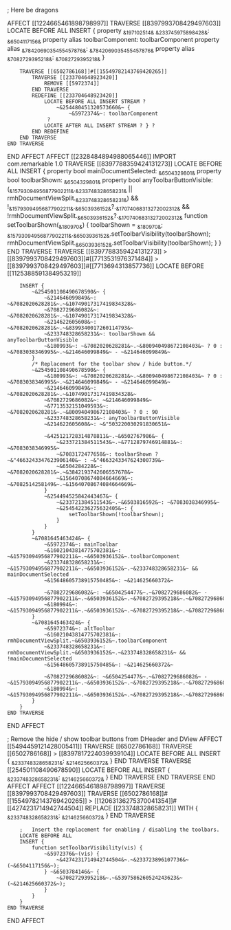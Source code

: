 ;   Here be dragons

AFFECT [[1224665461898798997]]
    TRAVERSE [[8397993708429497603]]
        LOCATE BEFORE ALL
        INSERT {
            property ~&197102514&~ ~&233745975898428&~: ~&6504117156&~
            property alias toolbarComponent: toolbarComponent
            property alias ~&7842069035455457876&~: ~&7842069035455457876&~
            property alias ~&7082729395218&~: ~&7082729395218&~
        }

        TRAVERSE [[6502786168]]#[[15549782143769420265]]
            TRAVERSE [[233704648923420]]
                REMOVE [[5972374]]
            END TRAVERSE
            REDEFINE [[233704648923420]]
                LOCATE BEFORE ALL INSERT STREAM ?
                    ~&254480451320573660&~ {
                        ~&5972374&~: toolbarComponent
                 ?
                LOCATE AFTER ALL INSERT STREAM ? } ?
            END REDEFINE
        END TRAVERSE
    END TRAVERSE
END AFFECT
AFFECT [[2328484894988065446]]
    IMPORT com.remarkable 1.0
    TRAVERSE [[8397788359424131273]]
        LOCATE BEFORE ALL INSERT {
            property bool mainDocumentSelected: ~&6504329801&~
            property bool toolbarShown: ~&6504329801&~
            property bool anyToolbarButtonVisible: (~&15793094956877902211&~.~&233748328658231&~ || rmhDocumentViewSplit.~&233748328658231&~) && !~&15793094956877902211&~.~&6503936152&~?.~&17074068313272002312&~ && !rmhDocumentViewSplit.~&6503936152&~?.~&17074068313272002312&~
            function setToolbarShown(~&180970&~) {
                toolbarShown = ~&180970&~;
                ~&15793094956877902211&~.~&6503936152&~.setToolbarVisibility(toolbarShown);
                rmhDocumentViewSplit.~&6503936152&~.setToolbarVisibility(toolbarShown);
            }
        }
    END TRAVERSE
    TRAVERSE [[8397788359424131273]] > [[8397993708429497603]]#[[7713531976371484]] > [[8397993708429497603]]#[[7713694313857736]]
        LOCATE BEFORE [[1125388591384953219]]

        INSERT {
            ~&254501108490678590&~ {
                ~&214646099849&~: ~&7082020628281&~.~&10749017317419834328&~
                ~&7082729686082&~: ~&7082020628281&~.~&10749017317419834328&~
                ~&214622605608&~: ~&7082020628281&~.~&8399340017260114793&~
                ~&233748328658231&~: toolbarShown && anyToolbarButtonVisible
                ~&180993&~: ~&7082020628281&~.~&800940498672108403&~ ? 0 : ~&7083038346995&~.~&214646099849&~ - ~&214646099849&~
            }
            /* Replacement for the toolbar show / hide button.*/
            ~&254501108490678590&~ {
                ~&180993&~: ~&7082020628281&~.~&800940498672108403&~ ? 0 : ~&7083038346995&~.~&214646099849&~ - ~&214646099849&~
                ~&214646099849&~: ~&7082020628281&~.~&10749017317419834328&~
                ~&7082729686082&~: ~&214646099849&~
                ~&7713532151049593&~: ~&7082020628281&~.~&800940498672108403&~ ? 0 : 90
                ~&233748328658231&~: anyToolbarButtonVisible
                ~&214622605608&~: ~&"503220030291830651&~

                ~&425121728314878811&~.~&6502767986&~ {
                    ~&233721384511543&~.~&7712879746914881&~: ~&7083038346995&~
                    ~&7083172477658&~: toolbarShown ? ~&"4663243347623906140&~ : ~&"4663243347624300739&~
                    ~&6504284228&~: ~&7082020628281&~.~&3842193742606557678&~
                    ~&15640708674084664669&~: ~&7082514258149&~.~&15640708674084664669&~
                }
                ~&254494525842443467&~ {
                    ~&233721384511543&~.~&6503816592&~: ~&7083038346995&~
                    ~&254542236275632405&~: {
                        setToolbarShown(!toolbarShown);
                    }
                }
            }
            ~&7081645463424&~ {
                ~&5972374&~: mainToolbar
                ~&16021043814775702381&~: ~&15793094956877902211&~.~&6503936152&~.toolbarComponent
                ~&233748328658231&~: ~&15793094956877902211&~.~&6503936152&~.~&233748328658231&~ && mainDocumentSelected
                ~&15648605738915750485&~: ~&214625660372&~

                ~&7082729686082&~: ~&6504254477&~.~&7082729686082&~ - ~&15793094956877902211&~.~&6503936152&~.~&7082729395218&~.~&7082729686082&~
                ~&180994&~: ~&15793094956877902211&~.~&6503936152&~.~&7082729395218&~.~&7082729686082&~
            }
            ~&7081645463424&~ {
                ~&5972374&~: altToolbar
                ~&16021043814775702381&~: rmhDocumentViewSplit.~&6503936152&~.toolbarComponent
                ~&233748328658231&~: rmhDocumentViewSplit.~&6503936152&~.~&233748328658231&~ && !mainDocumentSelected
                ~&15648605738915750485&~: ~&214625660372&~

                ~&7082729686082&~: ~&6504254477&~.~&7082729686082&~ - ~&15793094956877902211&~.~&6503936152&~.~&7082729395218&~.~&7082729686082&~
                ~&180994&~: ~&15793094956877902211&~.~&6503936152&~.~&7082729395218&~.~&7082729686082&~
            }
        }
    END TRAVERSE
END AFFECT

;   Remove the hide / show toolbar buttons from DHeader and DView
AFFECT [[5494459121428005411]]
    TRAVERSE [[6502786168]]
        TRAVERSE [[6502786168]] > [[8397817224039939104]]
            LOCATE BEFORE ALL
            INSERT { ~&233748328658231&~: ~&214625660372&~ }
        END TRAVERSE
        TRAVERSE [[254501108490678590]]
            LOCATE BEFORE ALL
            INSERT { ~&233748328658231&~: ~&214625660372&~ }
        END TRAVERSE
    END TRAVERSE
END AFFECT
AFFECT [[1224665461898798997]]
    TRAVERSE [[8397993708429497603]]
        TRAVERSE [[6502786168]]#[[15549782143769420265]] > [[12063136275370041354]]#[[4274231714942744504]]
            REPLACE [[233748328658231]] WITH { ~&233748328658231&~: ~&214625660372&~ }
        END TRAVERSE

        ;   Insert the replacement for enabling / disabling the toolbars.
        LOCATE BEFORE ALL
        INSERT {
            function setToolbarVisibility(vis) {
                ~&5972376&~(vis) {
                    ~&4274231714942744504&~.~&233723896107736&~(~&6504117156&~);
                } ~&6503784146&~ {
                    ~&7082729395218&~.~&5397586260524243623&~(~&214625660372&~);
                }
            }
        }
    END TRAVERSE
END AFFECT
